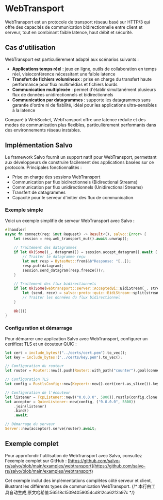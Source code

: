 # WebTransport

WebTransport est un protocole de transport réseau basé sur HTTP/3 qui offre des capacités de communication bidirectionnelle entre client et serveur, tout en combinant faible latence, haut débit et sécurité.

## Cas d'utilisation

WebTransport est particulièrement adapté aux scénarios suivants :

- **Applications temps réel** : jeux en ligne, outils de collaboration en temps réel, visioconférence nécessitant une faible latence
- **Transfert de fichiers volumineux** : prise en charge du transfert haute performance pour flux multimédias et fichiers lourds
- **Communication multiplexée** : permet d'établir simultanément plusieurs flux de données unidirectionnels et bidirectionnels
- **Communication par datagrammes** : supporte les datagrammes sans garantie d'ordre ni de fiabilité, idéal pour les applications ultra-sensibles à la latence

Comparé à WebSocket, WebTransport offre une latence réduite et des modes de communication plus flexibles, particulièrement performants dans des environnements réseau instables.

## Implémentation Salvo

Le framework Salvo fournit un support natif pour WebTransport, permettant aux développeurs de construire facilement des applications basées sur ce protocole. Principales fonctionnalités :

- Prise en charge des sessions WebTransport
- Communication par flux bidirectionnels (Bidirectional Streams)
- Communication par flux unidirectionnels (Unidirectional Streams)
- Transfert de datagrammes
- Capacité pour le serveur d'initier des flux de communication

### Exemple simple

Voici un exemple simplifié de serveur WebTransport avec Salvo :

```rust
#[handler]
async fn connect(req: &mut Request) -> Result<(), salvo::Error> {
    let session = req.web_transport_mut().await.unwrap();
    
    // Traitement des datagrammes
    if let Ok(Some((_, datagram))) = session.accept_datagram().await {
        // Traiter le datagramme reçu
        let mut resp = BytesMut::from(&b"Response: "[..]);
        resp.put(datagram);
        session.send_datagram(resp.freeze())?;
    }
    
    // Traitement des flux bidirectionnels
    if let Ok(Some(webtransport::server::AcceptedBi::BidiStream(_, stream))) = session.accept_bi().await {
        let (send, recv) = salvo::proto::quic::BidiStream::split(stream);
        // Traiter les données du flux bidirectionnel
    }
    
    Ok(())
}
```

### Configuration et démarrage

Pour démarrer une application Salvo avec WebTransport, configurer un certificat TLS et un écouteur QUIC :

```rust
let cert = include_bytes!("../certs/cert.pem").to_vec();
let key = include_bytes!("../certs/key.pem").to_vec();

// Configuration du routeur
let router = Router::new().push(Router::with_path("counter").goal(connect));

// Configuration TLS
let config = RustlsConfig::new(Keycert::new().cert(cert.as_slice()).key(key.as_slice()));

// Configuration de l'écouteur
let listener = TcpListener::new(("0.0.0.0", 5800)).rustls(config.clone());
let acceptor = QuinnListener::new(config, ("0.0.0.0", 5800))
    .join(listener)
    .bind()
    .await;

// Démarrage du serveur
Server::new(acceptor).serve(router).await;
```

## Exemple complet

Pour approfondir l'utilisation de WebTransport avec Salvo, consultez l'exemple complet sur GitHub :
[https://github.com/salvo-rs/salvo/blob/main/examples/webtransport](https://github.com/salvo-rs/salvo/blob/main/examples/webtransport)

Cet exemple inclut des implémentations complètes côté serveur et client, illustrant les différents types de communication WebTransport.
{/* 本行由工具自动生成,原文哈希值:56518c15094059054cd812ca62f2a97c */}